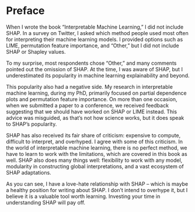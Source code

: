 # Preface

When I wrote the book "Interpretable Machine Learning," I did not include SHAP.
In a survey on Twitter, I asked which method people used most often for interpreting their machine learning models.
I provided options such as LIME, permutation feature importance, and "Other," but I did not include SHAP or Shapley values.

To my surprise, most respondents chose "Other," and many comments pointed out the omission of SHAP.
At the time, I was aware of SHAP, but I underestimated its popularity in machine learning explainability and beyond. 

This popularity also had a negative side.
My research in interpretable machine learning, during my PhD, primarily focused on partial dependence plots and permutation feature importance.
On more than one occasion, when we submitted a paper to a conference, we received feedback suggesting that we should have worked on SHAP or LIME instead.
This advice was misguided, as that's not how science works, but it does speak to SHAP's popularity.

SHAP has also received its fair share of criticism: expensive to compute, difficult to interpret, and overhyped.
I agree with some of this criticism.
In the world of interpretable machine learning, there is no perfect method, we have to learn to work with the limitations, which are covered in this book as well.
SHAP also does many things well: flexibility to work with any model, modularity in constructing global interpretations, and a vast ecosystem of SHAP adaptations.

As you can see, I have a love-hate relationship with SHAP -- which is maybe a healthy position for writing about SHAP.
I don't intend to overhype it, but I believe it is a valuable tool worth learning.
Investing your time in understanding SHAP will pay off.
